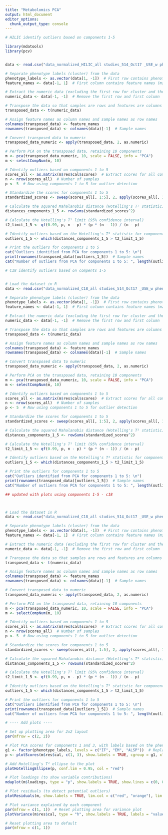 ---
title: "Metabolomics PCA"
output: html_document
editor_options: 
  chunk_output_type: console
---

```{r}
# HILIC identify outliers based on components 1-5 

library(mdatools)
library(pcv)


data <- read.csv("data_normalized_HILIC_all studies_514_Oct17 _USE_w phenotype label.csv", header = TRUE)

# Separate phenotype labels (cluster) from the data
phenotype_labels <- as.vector(data[1, -1])  # First row contains phenotype labels (IF, EM, ALSP)
feature_names <- data[-1, 1]  # First column contains feature names (mz_rt)

# Extract the numeric data (excluding the first row for cluster and the first column for mz_rt)
numeric_data <- data[-1, -1]  # Remove the first row and first column

# Transpose the data so that samples are rows and features are columns
transposed_data <- t(numeric_data)

# Assign feature names as column names and sample names as row names
colnames(transposed_data) <- feature_names
rownames(transposed_data) <- colnames(data)[-1]  # Sample names

# Convert transposed data to numeric
transposed_data_numeric <- apply(transposed_data, 2, as.numeric)

# Perform PCA on the transposed data, retaining 10 components
m <- pca(transposed_data_numeric, 10, scale = FALSE, info = "PCA")
m <- selectCompNum(m, 10)

# Identify outliers based on components 1 to 5
scores_all <- as.matrix(m$res$cal$scores)  # Extract scores for all components
n <- nrow(scores_all)  # Number of samples
p <- 5  # Now using components 1 to 5 for outlier detection

# Standardize the scores for components 1 to 5
standardized_scores <- sweep(scores_all[, 1:5], 2, apply(scores_all[, 1:5], 2, sd), FUN = "/")

# Calculate the squared Mahalanobis distance (Hotelling's T² statistic) for components 1 to 5
distances_components_1_5 <- rowSums(standardized_scores^2)

# Calculate the Hotelling's T² limit (95% confidence interval)
t2_limit_1_5 <- qf(0.99, p, n - p) * (p * (n - 1)) / (n - p)

# Identify outliers based on the Hotelling's T² statistic for components 1 to 5
outliers_1_5 <- which(distances_components_1_5 > t2_limit_1_5)

# Print the outliers for components 1 to 5
cat("Outliers identified from PCA for components 1 to 5: \n")
print(rownames(transposed_data)[outliers_1_5])  # Sample names
cat("Number of outliers from PCA for components 1 to 5: ", length(outliers_1_5), "\n")
```


```{r}
# C18 identify outliers based on compents 1-5 


# Load the dataset in R
data <- read.csv("data_normalized_C18_all studies_514_Oct17 _USE_w phenotype label.csv", header = TRUE)

# Separate phenotype labels (cluster) from the data
phenotype_labels <- as.vector(data[1, -1])  # First row contains phenotype labels (IF, EM, ALSP)
feature_names <- data[-1, 1]  # First column contains feature names (mz_rt)

# Extract the numeric data (excluding the first row for cluster and the first column for mz_rt)
numeric_data <- data[-1, -1]  # Remove the first row and first column

# Transpose the data so that samples are rows and features are columns
transposed_data <- t(numeric_data)

# Assign feature names as column names and sample names as row names
colnames(transposed_data) <- feature_names
rownames(transposed_data) <- colnames(data)[-1]  # Sample names

# Convert transposed data to numeric
transposed_data_numeric <- apply(transposed_data, 2, as.numeric)

# Perform PCA on the transposed data, retaining 10 components
m <- pca(transposed_data_numeric, 10, scale = FALSE, info = "PCA")
m <- selectCompNum(m, 10)

# Identify outliers based on components 1 to 5
scores_all <- as.matrix(m$res$cal$scores)  # Extract scores for all components
n <- nrow(scores_all)  # Number of samples
p <- 5  # Now using components 1 to 5 for outlier detection

# Standardize the scores for components 1 to 5
standardized_scores <- sweep(scores_all[, 1:5], 2, apply(scores_all[, 1:5], 2, sd), FUN = "/")

# Calculate the squared Mahalanobis distance (Hotelling's T² statistic) for components 1 to 5
distances_components_1_5 <- rowSums(standardized_scores^2)

# Calculate the Hotelling's T² limit (95% confidence interval)
t2_limit_1_5 <- qf(0.99, p, n - p) * (p * (n - 1)) / (n - p)

# Identify outliers based on the Hotelling's T² statistic for components 1 to 5
outliers_1_5 <- which(distances_components_1_5 > t2_limit_1_5)

# Print the outliers for components 1 to 5
cat("Outliers identified from PCA for components 1 to 5: \n")
print(rownames(transposed_data)[outliers_1_5])  # Sample names
cat("Number of outliers from PCA for components 1 to 5: ", length(outliers_1_5), "\n")

```

```{r}

## updated with plots using components 1-5 - c18



# Load the dataset in R
data <- read.csv("data_normalized_C18_all studies_514_Oct17 _USE_w phenotype label.csv", header = TRUE)

# Separate phenotype labels (cluster) from the data
phenotype_labels <- as.vector(data[1, -1])  # First row contains phenotype labels (IF, EM, ALSP)
feature_names <- data[-1, 1]  # First column contains feature names (mz_rt)

# Extract the numeric data (excluding the first row for cluster and the first column for mz_rt)
numeric_data <- data[-1, -1]  # Remove the first row and first column

# Transpose the data so that samples are rows and features are columns
transposed_data <- t(numeric_data)

# Assign feature names as column names and sample names as row names
colnames(transposed_data) <- feature_names
rownames(transposed_data) <- colnames(data)[-1]  # Sample names

# Convert transposed data to numeric
transposed_data_numeric <- apply(transposed_data, 2, as.numeric)

# Perform PCA on the transposed data, retaining 10 components
m <- pca(transposed_data_numeric, 10, scale = FALSE, info = "PCA")
m <- selectCompNum(m, 10)

# Identify outliers based on components 1 to 5
scores_all <- as.matrix(m$res$cal$scores)  # Extract scores for all components
n <- nrow(scores_all)  # Number of samples
p <- 5  # Now using components 1 to 5 for outlier detection

# Standardize the scores for components 1 to 5
standardized_scores <- sweep(scores_all[, 1:5], 2, apply(scores_all[, 1:5], 2, sd), FUN = "/")

# Calculate the squared Mahalanobis distance (Hotelling's T² statistic) for components 1 to 5
distances_components_1_5 <- rowSums(standardized_scores^2)

# Calculate the Hotelling's T² limit (95% confidence interval)
t2_limit_1_5 <- qf(0.99, p, n - p) * (p * (n - 1)) / (n - p)

# Identify outliers based on the Hotelling's T² statistic for components 1 to 5
outliers_1_5 <- which(distances_components_1_5 > t2_limit_1_5)

# Print the outliers for components 1 to 5
cat("Outliers identified from PCA for components 1 to 5: \n")
print(rownames(transposed_data)[outliers_1_5])  # Sample names
cat("Number of outliers from PCA for components 1 to 5: ", length(outliers_1_5), "\n")

# ---- Add plots ----

# Set up plotting area for 2x2 layout
par(mfrow = c(2, 2))

# Plot PCA scores for components 1 and 3, with labels based on the phenotype
g1 <- factor(phenotype_labels, levels = c("IF", "EM", "ALSP"))  # Replace with your phenotype labels
p <- plotScores(m$res$cal, c(1, 3), show.labels = TRUE, cgroup = g1, xlim = c(-20, 20), ylim = c(-25, 30))

# Add Hotelling's T² ellipse to the plot
plotHotellingEllipse(p, conf.lim = 0.95, col = "red")

# Plot loadings (to show variable contributions)
mdaplot(m$loadings, type = "p", show.labels = TRUE, show.lines = c(0, 0))

# Plot residuals (to detect potential outliers)
plotResiduals(m, show.labels = TRUE, lim.col = c("red", "orange"), lim.lwd = c(2, 2), lim.lty = c(1, 2))

# Plot variance explained by each component
par(mfrow = c(1, 1))  # Reset plotting area for variance plot
plotVariance(m$res$cal, type = "h", show.labels = TRUE, labels = "values")

# Reset plotting area to default
par(mfrow = c(1, 1))

```



